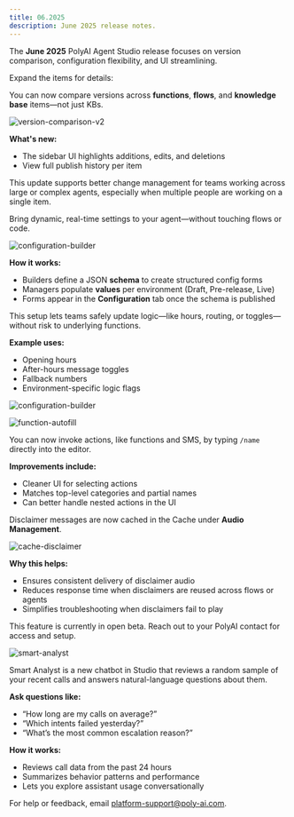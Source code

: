 ```yaml
---
title: 06.2025
description: June 2025 release notes.
---
```


The **June 2025** PolyAI Agent Studio release focuses on version comparison, configuration flexibility, and UI streamlining.

Expand the items for details:

<AccordionGroup>

<Accordion title="Version comparison enhancements" icon="code-compare">

You can now compare versions across **functions**, **flows**, and **knowledge base** items—not just KBs.

![version-comparison-v2](/images/release-notes/2506/function-editor-live-diff.png)

**What's new:**

- The sidebar UI highlights additions, edits, and deletions
- View full publish history per item

<Tip>This update supports better change management for teams working across large or complex agents, especially when multiple people are working on a single item.</Tip>

</Accordion>

<Accordion title="Agent configuration" icon="sliders">

Bring dynamic, real-time settings to your agent—without touching flows or code.

![configuration-builder](/images/release-notes/2506/configuration-builder.png)

**How it works:**

- Builders define a JSON **schema** to create structured config forms
- Managers populate **values** per environment (Draft, Pre-release, Live)
- Forms appear in the **Configuration** tab once the schema is published

<Tip>This setup lets teams safely update logic—like hours, routing, or toggles—without risk to underlying functions.</Tip>

**Example uses:**

- Opening hours
- After-hours message toggles
- Fallback numbers
- Environment-specific logic flags

![configuration-builder](/images/release-notes/2506/config-real-time-implement.png)

</Accordion>

<Accordion title="Action name search and autofill" icon="pen-to-square">

![function-autofill](/images/release-notes/2506/function-autofill.png)

You can now invoke actions, like functions and SMS, by typing `/name` directly into the editor.

**Improvements include:**

- Cleaner UI for selecting actions
- Matches top-level categories and partial names
- Can better handle nested actions in the UI

</Accordion>

<Accordion title="Cached disclaimer messages" icon="circle-info">

Disclaimer messages are now cached in the Cache under **Audio Management**.

![cache-disclaimer](/images/release-notes/2506/disclaimer-cache.png)

**Why this helps:**

- Ensures consistent delivery of disclaimer audio
- Reduces response time when disclaimers are reused across flows or agents
- Simplifies troubleshooting when disclaimers fail to play

</Accordion>

<Accordion title="Smart analyst (Beta)" icon="chart-line">

<Tip>This feature is currently in open beta. Reach out to your PolyAI contact for access and setup.</Tip>

![smart-analyst](/images/release-notes/2506/smart-analyst.png)

Smart Analyst is a new chatbot in Studio that reviews a random sample of your recent calls and answers natural-language questions about them.

**Ask questions like:**

- “How long are my calls on average?”
- “Which intents failed yesterday?”
- “What’s the most common escalation reason?”

**How it works:**

- Reviews call data from the past 24 hours
- Summarizes behavior patterns and performance
- Lets you explore assistant usage conversationally

</Accordion>
</AccordionGroup>

For help or feedback, email [platform-support@poly-ai.com](mailto:platform-support@poly-ai.com).